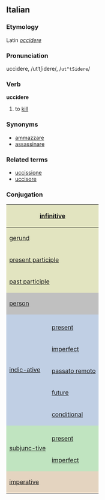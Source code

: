 ==Italian==
===Etymology===
Latin ''[[occidere]]''
===Pronunciation===
uccìdere, /utˈtʃidere/, /<tt>ut"tSidere</tt>/
===Verb===
'''uccidere'''

# to [[kill]]

===Synonyms===
*[[ammazzare]]
*[[assassinare]]

===Related terms===
*[[uccissione]]
*[[uccisore]]

===Conjugation===

<center>
{| style="background:#F0F0F0"

|-
! colspan="3" style="background:#e2e4c0" | [[infinitive]]
| colspan="5" | uccidere

|-
! colspan="3" style="background:#e2e4c0" | [[gerund]]
| colspan="5" | uccidendo

|-
! colspan="3" style="background:#e2e4c0" | [[present participle]]
| colspan="5" | [[uccidente]]

|-
! colspan="3" style="background:#e2e4c0" | [[past participle]]
| colspan="5" | [[ucciso]]

|-
! colspan="2" rowspan="2" style="background:#C0C0C0" | [[person]]
! colspan="3" style="background:#C0C0C0" | singular
! colspan="3" style="background:#C0C0C0" | plural

|-
! style="background:#C0C0C0;width:12.5%" | first
! style="background:#C0C0C0;width:12.5%" | second
! style="background:#C0C0C0;width:12.5%" | third
! style="background:#C0C0C0;width:12.5%" | first
! style="background:#C0C0C0;width:12.5%" | second
! style="background:#C0C0C0;width:12.5%" | third

|-
! style="background:#c0cfe4" rowspan="6"| [[indicative|indic-ative]]
! style="background:#c0cfe4" | 
! style="background:#c0cfe4" | io
! style="background:#c0cfe4" | tu
! style="background:#c0cfe4" | lui/lei
! style="background:#c0cfe4" | noi
! style="background:#c0cfe4" | voi
! style="background:#c0cfe4" | loro

|-
! style="height:3em;background:#c0cfe4" | [[present]]
| uccido
| uccidi
| uccide
| uccidiamo
| uccidete
| uccidono

|-
! style="height:3em;background:#c0cfe4" | [[imperfect]]
| uccidevo
| uccidevi
| uccideva
| uccidevamo
| uccidevate
| uccidevano

|-
! style="height:3em;background:#c0cfe4" | [[passato remoto]]
| uccisi
| uccidesti
| uccise
| uccidemmo
| uccideste
| ucciserono

|-
! style="height:3em;background:#c0cfe4" | [[future]]
| ucciderò
| ucciderai
| ucciderà
| uccideremo
| ucciderete
| uccideranno

|-
! style="height:3em;background:#c0cfe4" | [[conditional]]
| ucciderei
| uccideresti
| ucciderebbe
| uccideremmo
| uccidereste
| ucciderebbero

|-
! style="background:#c0e4c0" rowspan="3" | [[subjunctive|subjunc-tive]]
! style="background:#c0e4c0" |
! style="background:#c0e4c0" | che io
! style="background:#c0e4c0" | che tu
! style="background:#c0e4c0" | che lui/che lei
! style="background:#c0e4c0" | che noi
! style="background:#c0e4c0" | che voi
! style="background:#c0e4c0" | che loro

|-
! style="height:3em;background:#c0e4c0" | [[present]]
| uccida
| uccida
| uccida
| uccidiamo
| uccidiate
| uccidano

|-
! style="height:3em;background:#c0e4c0" rowspan="1" | [[imperfect]]
| uccidessi
| uccidessi
| uccidesse
| uccidessimo
| uccideste
| uccidessero

|-
! colspan="2" rowspan="2" style="height:3em;background:#e4d4c0" | [[imperative]]
! style="background:#e4d4c0" | -
! style="background:#e4d4c0" | tu
! style="background:#e4d4c0" | lui/lei
! style="background:#e4d4c0" | noi
! style="background:#e4d4c0" | voi
! style="background:#e4d4c0" | loro

|-
|
| uccidi
| uccida
| uccidiamo
| uccidete
| uccidano

|}
</center>